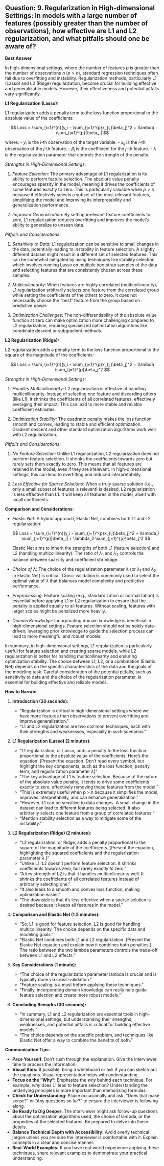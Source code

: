 ## Question: 9. Regularization in High-dimensional Settings: In models with a large number of features (possibly greater than the number of observations), how effective are L1 and L2 regularization, and what pitfalls should one be aware of?

**Best Answer**

In high-dimensional settings, where the number of features $p$ is greater than the number of observations $n$ ($p > n$), standard regression techniques often fail due to overfitting and instability. Regularization methods, particularly L1 (Lasso) and L2 (Ridge) regularization, become crucial for building effective and generalizable models. However, their effectiveness and potential pitfalls vary significantly.

**L1 Regularization (Lasso):**

L1 regularization adds a penalty term to the loss function proportional to the absolute value of the coefficients:

$$
Loss = \sum_{i=1}^{n}(y_i - \sum_{j=1}^{p}x_{ij}\beta_j)^2 + \lambda \sum_{j=1}^{p}|\beta_j|
$$

where:
- $y_i$ is the $i$-th observation of the target variable.
- $x_{ij}$ is the $i$-th observation of the $j$-th feature.
- $\beta_j$ is the coefficient for the $j$-th feature.
- $\lambda$ is the regularization parameter that controls the strength of the penalty.

*Strengths in High-Dimensional Settings:*

1.  *Feature Selection:* The primary advantage of L1 regularization is its ability to perform feature selection. The absolute value penalty encourages sparsity in the model, meaning it drives the coefficients of some features exactly to zero. This is particularly valuable when $p > n$ because it effectively selects a subset of the most relevant features, simplifying the model and improving its interpretability and generalization performance.

2.  *Improved Generalization:* By setting irrelevant feature coefficients to zero, L1 regularization reduces overfitting and improves the model's ability to generalize to unseen data.

*Pitfalls and Considerations:*

1.  *Sensitivity to Data:* L1 regularization can be sensitive to small changes in the data, potentially leading to instability in feature selection. A slightly different dataset might result in a different set of selected features.  This can be somewhat mitigated by using techniques like stability selection, which involves running Lasso on multiple bootstrap samples of the data and selecting features that are consistently chosen across these samples.

2.  *Multicollinearity:* When features are highly correlated (multicollinearity), L1 regularization arbitrarily selects one feature from the correlated group while setting the coefficients of the others to zero. It does not necessarily choose the "best" feature from the group based on predictive power.

3.  *Optimization Challenges:* The non-differentiability of the absolute value function at zero can make optimization more challenging compared to L2 regularization, requiring specialized optimization algorithms like coordinate descent or subgradient methods.

**L2 Regularization (Ridge):**

L2 regularization adds a penalty term to the loss function proportional to the square of the magnitude of the coefficients:

$$
Loss = \sum_{i=1}^{n}(y_i - \sum_{j=1}^{p}x_{ij}\beta_j)^2 + \lambda \sum_{j=1}^{p}\beta_j^2
$$

*Strengths in High-Dimensional Settings:*

1.  *Handles Multicollinearity:*  L2 regularization is effective at handling multicollinearity. Instead of selecting one feature and discarding others (like L1), it shrinks the coefficients of all correlated features, effectively averaging their impact.  This can lead to more stable and reliable coefficient estimates.

2.  *Optimization Stability:* The quadratic penalty makes the loss function smooth and convex, leading to stable and efficient optimization.  Gradient descent and other standard optimization algorithms work well with L2 regularization.

*Pitfalls and Considerations:*

1.  *No Feature Selection:*  Unlike L1 regularization, L2 regularization does not perform feature selection. It shrinks the coefficients towards zero but rarely sets them exactly to zero. This means that all features are retained in the model, even if they are irrelevant.  In high-dimensional settings, this can lead to overfitting and reduced interpretability.

2.  *Less Effective for Sparse Solutions:* When a truly sparse solution (i.e., only a small subset of features is relevant) is desired, L2 regularization is less effective than L1. It will keep all features in the model, albeit with small coefficients.

**Comparison and Considerations:**

*   *Elastic Net:* A hybrid approach, Elastic Net, combines both L1 and L2 regularization:

    $$
    Loss = \sum_{i=1}^{n}(y_i - \sum_{j=1}^{p}x_{ij}\beta_j)^2 + \lambda_1 \sum_{j=1}^{p}|\beta_j| + \lambda_2 \sum_{j=1}^{p}\beta_j^2
    $$

    Elastic Net aims to inherit the strengths of both L1 (feature selection) and L2 (handling multicollinearity). The ratio of $\lambda_1$ and $\lambda_2$ controls the balance between sparsity and coefficient shrinkage.

*   *Choice of $\lambda$*: The choice of the regularization parameter $\lambda$ (or $\lambda_1$ and $\lambda_2$ in Elastic Net) is critical. Cross-validation is commonly used to select the optimal value of $\lambda$ that balances model complexity and predictive performance.

*   *Preprocessing:* Feature scaling (e.g., standardization or normalization) is essential before applying L1 or L2 regularization to ensure that the penalty is applied equally to all features. Without scaling, features with larger scales might be penalized more heavily.

*   *Domain Knowledge:* Incorporating domain knowledge is beneficial in high-dimensional settings. Feature selection should not be solely data-driven; leveraging prior knowledge to guide the selection process can lead to more meaningful and robust models.

In summary, in high-dimensional settings, L1 regularization is particularly useful for feature selection and creating sparse models, while L2 regularization is better for handling multicollinearity and ensuring optimization stability. The choice between L1, L2, or a combination (Elastic Net) depends on the specific characteristics of the data and the goals of the modeling task.  Careful consideration of the potential pitfalls, such as sensitivity to data and the choice of the regularization parameter, is essential for building effective and reliable models.

**How to Narrate**

1.  **Introduction (30 seconds):**

    *   "Regularization is critical in high-dimensional settings where we have more features than observations to prevent overfitting and improve generalization."
    *   "L1 and L2 regularization are two common techniques, each with their strengths and weaknesses, especially in such scenarios."

2.  **L1 Regularization (Lasso) (2 minutes):**

    *   "L1 regularization, or Lasso, adds a penalty to the loss function proportional to the absolute value of the coefficients. Here's the equation: [Present the equation.  Don't read every symbol, but highlight the key components, such as the loss function, penalty term, and regularization parameter $\lambda$]"
    *   "The key advantage of L1 is feature selection.  Because of the nature of the absolute value penalty, it tends to drive some coefficients exactly to zero, effectively removing those features from the model."
    *   "This is extremely useful when p > n because it simplifies the model, improves interpretability, and can enhance generalization."
    *   "However, L1 can be sensitive to data changes. A small change in the dataset can lead to different features being selected.  It also arbitrarily selects one feature from a group of correlated features."
    *   "Mention stability selection as a way to mitigate some of the instability."

3.  **L2 Regularization (Ridge) (2 minutes):**

    *   "L2 regularization, or Ridge, adds a penalty proportional to the square of the magnitude of the coefficients.  [Present the equation, highlighting the squared coefficients and the regularization parameter $\lambda$.]"
    *   "Unlike L1, L2 doesn't perform feature selection. It shrinks coefficients towards zero, but rarely exactly *to* zero."
    *   "A key strength of L2 is that it handles multicollinearity well. It shrinks the coefficients of all correlated features instead of arbitrarily selecting one."
    *   "It also leads to a smooth and convex loss function, making optimization easier."
    *   "The downside is that it's less effective when a sparse solution is desired because it keeps all features in the model."

4.  **Comparison and Elastic Net (1.5 minutes):**

    *   "So, L1 is good for feature selection, L2 is good for handling multicollinearity.  The choice depends on the specific data and modeling goals."
    *   "Elastic Net combines both L1 and L2 regularization. [Present the Elastic Net equation and explain how it combines both penalties.] The ratio between the two lambda parameters controls the trade-off between L1 and L2 effects."

5.  **Key Considerations (1 minute):**

    *   "The choice of the regularization parameter lambda is crucial and is typically done via cross-validation."
    *   "Feature scaling is a must before applying these techniques."
    *   "Finally, incorporating domain knowledge can really help guide feature selection and create more robust models."

6.  **Concluding Remarks (30 seconds):**

    *   "In summary, L1 and L2 regularization are essential tools in high-dimensional settings, but understanding their strengths, weaknesses, and potential pitfalls is critical for building effective models."
    *   "The choice depends on the specific problem, and techniques like Elastic Net offer a way to combine the benefits of both."

**Communication Tips:**

*   **Pace Yourself:** Don't rush through the explanation. Give the interviewer time to process the information.
*   **Visual Aids:** If possible, bring a whiteboard or ask if you can sketch out the equations. Visual representation helps with understanding.
*   **Focus on the "Why":** Emphasize the *why* behind each technique. For example, *why* does L1 lead to feature selection? Understanding the underlying principles is more important than memorizing formulas.
*   **Check for Understanding:** Pause occasionally and ask, "Does that make sense?" or "Any questions so far?" to ensure the interviewer is following along.
*   **Be Ready to Dig Deeper:** The interviewer might ask follow-up questions about the optimization algorithms used, the choice of lambda, or the properties of the selected features. Be prepared to delve into these details.
*   **Balance Technical Depth with Accessibility:** Avoid overly technical jargon unless you are sure the interviewer is comfortable with it. Explain concepts in a clear and concise manner.
*   **Real-World Examples:** If you have real-world experience applying these techniques, share relevant examples to demonstrate your practical understanding.
